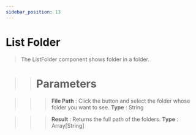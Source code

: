 ```yaml
---
sidebar_position: 13
---
```


# List Folder

> The ListFolder component shows folder in a folder.

> > # Parameters

> > > **File Path** : Click the button and select the folder whose folder you want to see. **Type** : String

> > > **Result** : Returns the full path of the folders. **Type** : Array[String]
